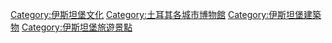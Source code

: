 {{Commonscat|Museums in Istanbul}}

[[Category:伊斯坦堡文化|Category:伊斯坦堡文化]]
[[Category:土耳其各城市博物館|Category:土耳其各城市博物館]]
[[Category:伊斯坦堡建築物|Category:伊斯坦堡建築物]]
[[Category:伊斯坦堡旅遊景點|Category:伊斯坦堡旅遊景點]]
